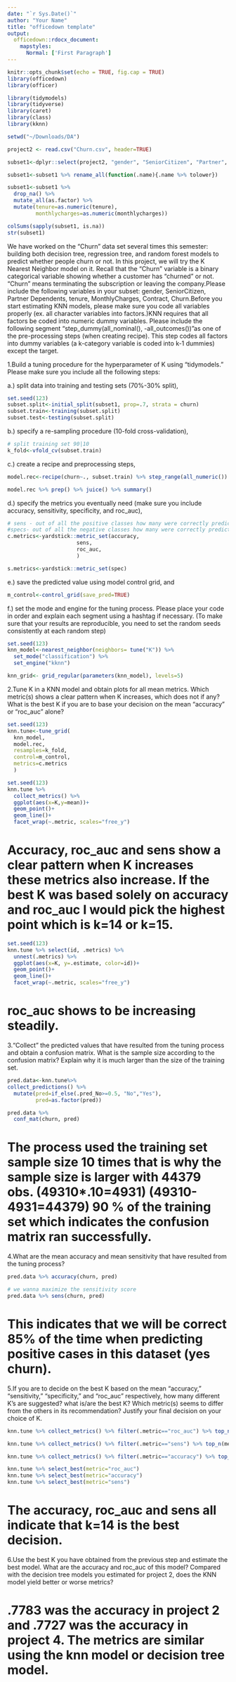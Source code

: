 ```yaml
---
date: "`r Sys.Date()`"
author: "Your Name"
title: "officedown template"
output: 
  officedown::rdocx_document:
    mapstyles:
      Normal: ['First Paragraph']
---
```


```r
knitr::opts_chunk$set(echo = TRUE, fig.cap = TRUE)
library(officedown)
library(officer)
```
 
```r
library(tidymodels)
library(tidyverse)
library(caret)
library(class)
library(kknn)
```

```r
setwd("~/Downloads/DA")
```

```r
project2 <- read.csv("Churn.csv", header=TRUE)
```

```r
subset1<-dplyr::select(project2, "gender", "SeniorCitizen", "Partner", "Dependents", "tenure", "MonthlyCharges", "Contract", "Churn")
```

```r
subset1<-subset1 %>% rename_all(function(.name){.name %>% tolower})
```

```r
subset1<-subset1 %>% 
  drop_na() %>% 
  mutate_all(as.factor) %>% 
  mutate(tenure=as.numeric(tenure),
         monthlycharges=as.numeric(monthlycharges))
```

```r
colSums(sapply(subset1, is.na))
str(subset1)
```

We have worked on the “Churn” data set several times this semester: building both decision tree, regression tree, and random forest models to predict whether people churn or not. In this project, we will try the K Nearest Neighbor model on it. Recall that the “Churn” variable is a binary categorical variable showing whether a customer has “churned” or not. “Churn” means terminating the subscription or leaving the company.Please include the following variables in your subset: gender, SeniorCitizen, Partner Dependents, tenure, MonthlyCharges, Contract, Churn.Before you start estimating KNN models, please make sure you code all variables properly (ex. all character variables into factors.)KNN requires that all factors be coded into numeric dummy variables. Please include the following segment “step_dummy(all_nominal(), -all_outcomes())”as one of the pre-processing steps (when creating recipe). This step codes all factors into dummy variables (a k-category variable is coded into k-1 dummies) except the target.

1.Build a tuning procedure for the hyperparameter of K using “tidymodels.” Please make sure you include all the following steps:

a.) split data into training and testing sets (70%-30% split), 

```r
set.seed(123)
subset.split<-initial_split(subset1, prop=.7, strata = churn)
subset.train<-training(subset.split)
subset.test<-testing(subset.split)
```

b.) specify a re-sampling procedure (10-fold cross-validation), 

```r
# split training set 90|10
k_fold<-vfold_cv(subset.train)
```

c.) create a recipe and preprocessing steps, 

```r
model.rec<-recipe(churn~., subset.train) %>% step_range(all_numeric()) %>% step_dummy(all_nominal(),-all_outcomes())

model.rec %>% prep() %>% juice() %>% summary()
```

d.) specify the metrics you eventually need (make sure you include accuracy, sensitivity, specificity, and roc_auc), 

```r
# sens - out of all the positive classes how many were correctly predicted
#specs- out of all the negative classes how many were correctly predicted
c.metrics<-yardstick::metric_set(accuracy,
                      sens,
                      roc_auc, 
                      )
```

```r
s.metrics<-yardstick::metric_set(spec)
```

e.) save the predicted value using model control grid, and 

```r
m_control<-control_grid(save_pred=TRUE)
```

f.) set the mode and engine for the tuning process. Please place your code in order and explain each segment using a hashtag if necessary. (To make sure that your results are reproducible, you need to set the random seeds consistently at each random step)

```r
set.seed(123)
knn_model<-nearest_neighbor(neighbors= tune("K")) %>% 
  set_mode("classification") %>% 
  set_engine("kknn")
```

```r
knn_grid<- grid_regular(parameters(knn_model), levels=5)
```

2.Tune K in a KNN model and obtain plots for all mean metrics. Which metric(s) shows a clear pattern when K increases, which does not if any? What is the best K if you are to base your decision on the mean “accuracy” or “roc_auc” alone? 

```r
set.seed(123)
knn.tune<-tune_grid(
  knn_model,
  model.rec,
  resamples=k_fold,
  control=m_control,
  metrics=c.metrics
  )
```

```r
set.seed(123)
knn.tune %>% 
  collect_metrics() %>% 
  ggplot(aes(x=K,y=mean))+
  geom_point()+
  geom_line()+
  facet_wrap(~.metric, scales="free_y")
```
# Accuracy, roc_auc and sens show a clear pattern when K increases these metrics also increase. If the best K was based solely on accuracy and roc_auc I would pick the highest point which is k=14 or k=15.

```r
set.seed(123)
knn.tune %>% select(id, .metrics) %>% 
  unnest(.metrics) %>% 
  ggplot(aes(x=K, y=.estimate, color=id))+
  geom_point()+
  geom_line()+
  facet_wrap(~.metric, scales="free_y")
```
# roc_auc shows to be increasing steadily.

3.“Collect” the predicted values that have resulted from the tuning process and obtain a confusion matrix. What is the sample size according to the confusion matrix? Explain why it is much larger than the size of the training set.

```r
pred.data<-knn.tune%>%
collect_predictions() %>%
  mutate(pred=if_else(.pred_No>=0.5, "No","Yes"),
         pred=as.factor(pred)) 

pred.data %>%
  conf_mat(churn, pred)
```

# The process used the training set sample size 10 times that is why the sample size is larger with 44379 obs. (49310*.10=4931) (49310-4931=44379) 90 % of the training set which indicates the confusion matrix ran successfully. 

4.What are the mean accuracy and mean sensitivity that have resulted from the tuning process? 

```r
pred.data %>% accuracy(churn, pred)
```

```r
# we wanna maximize the sensitivity score
pred.data %>% sens(churn, pred)
```

# This indicates that we will be correct 85% of the time when predicting positive cases in this dataset (yes churn).

5.If you are to decide on the best K based on the mean “accuracy,” “sensitivity,” “specificity,” and “roc_auc” respectively, how many different K’s are suggested? what is/are the best K? Which metric(s) seems to differ from the others in its recommendation? Justify your final decision on your choice of K.

```r
knn.tune %>% collect_metrics() %>% filter(.metric=="roc_auc") %>% top_n(mean, n=1)
```

```r
knn.tune %>% collect_metrics() %>% filter(.metric=="sens") %>% top_n(mean, n=1)
```

```r
knn.tune %>% collect_metrics() %>% filter(.metric=="accuracy") %>% top_n(mean, n=1)
```

```r
knn.tune %>% select_best(metric="roc_auc")
knn.tune %>% select_best(metric="accuracy")
knn.tune %>% select_best(metric="sens")
```
# The accuracy, roc_auc and sens all indicate that k=14 is the best decision. 

6.Use the best K you have obtained from the previous step and estimate the best model. What are the accuracy and roc_auc of this model? Compared with the decision tree models you estimated for project 2, does the KNN model yield better or worse metrics? 

# .7783 was the accuracy in project 2 and .7727 was the accuracy in project 4. The metrics are similar using the knn model or decision tree model. 

